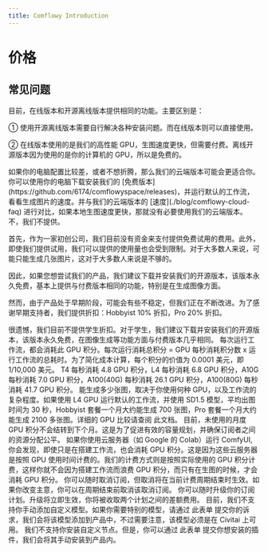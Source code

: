 ```yaml
---
title: Comflowy Introduction
---
```


# 价格

<PricingPage />

## 常见问题

<FAQBox title="Q1: 开源离线版 Comflowy 和在线版本 Comflowy 有什么区别？">
  目前，在线版本和开源离线版本提供相同的功能。主要区别是：

  ① 使用开源离线版本需要自行解决各种安装问题。而在线版本则可以直接使用。

  ② 在线版本使用的是我们的高性能 GPU，生图速度更快，但需要付费。离线开源版本因为使用的是你的计算机的 GPU，所以是免费的。
</FAQBox>

<FAQBox title="Q2: 我应该使用哪个版本？">
  如果你的电脑配置比较差，或者不想折腾，那么我们的云端版本可能会更适合你。你可以使用你的电脑下载安装我们的 [免费版本](https://github.com/6174/comflowyspace/releases)，并运行默认的工作流，看看生成图片的速度。并与我们的云端版本的 [速度](./blog/comflowy-cloud-faq) 进行对比，如果本地生图速度更快，那就没有必要使用我们的云端版本。
</FAQBox>

<FAQBox title="Q3: 你们提供免费试用吗？">
  不，我们不提供。

  首先，作为一家初创公司，我们目前没有资金来支付提供免费试用的费用。此外，即使我们提供试用，我们可以提供的使用量也会受到限制。对于大多数人来说，可能只能生成几张图片，这对于大多数人来说是不够的。

  因此，如果您想尝试我们的产品，我们建议下载并安装我们的开源版本，该版本永久免费，基本上提供与付费版本相同的功能，特别是在生成图像方面。

  然而，由于产品处于早期阶段，可能会有些不稳定，但我们正在不断改进。为了感谢早期支持者，我们提供折扣：Hobbyist 10% 折扣，Pro 20% 折扣。
</FAQBox>

<FAQBox title="Q4:你们提供学生折扣吗？">
  很遗憾，我们目前不提供学生折扣。对于学生，我们建议下载并安装我们的开源版本，该版本永久免费，在图像生成等功能方面与付费版本几乎相同。
</FAQBox>

<FAQBox title="Q5:什么是 GPU 积分？">
  每次运行工作流，都会消耗此 GPU 积分。每次运行消耗总积分 = GPU 每秒消耗积分数 x 运行工作流的总耗时。为了简化成本计算，每个积分的价值为 0.0001 美元，即 1/10,000 美元。
</FAQBox>

<FAQBox title="Q6:不同的 GPU 每秒消耗多少 GPU 积分？">
  T4 每秒消耗 4.8 GPU 积分，L4 每秒消耗 6.8 GPU 积分，A10G 每秒消耗 7.0 GPU 积分，A100(40G) 每秒消耗 26.1 GPU 积分，A100(80G) 每秒消耗 41.7 GPU 积分。
</FAQBox>

<FAQBox title="Q7:不同的套餐大约能生成多少张图呢？">
  能生成多少张图，取决于你使用何种 GPU，以及工作流的复杂程度。如果使用 L4 GPU 运行默认的工作流，并使用 SD1.5 模型，平均出图时间为 30 秒，Hobbyist 套餐一个月大约能生成 700 张图，Pro 套餐一个月大约能生成 2100 多张图。详细的 GPU 比较请查阅 此文档。
</FAQBox>

<FAQBox title="Q8:未使用的月度 GPU 积分会怎样？">
  目前，未使用的月度 GPU 积分不会结转到下个月。这是为了促进有效的容量规划，并确保订阅者之间的资源分配公平。
</FAQBox>

<FAQBox title="Q9:什么是仅支付活跃 GPU 使用量？">
  如果你使用云服务器（如 Google 的 Colab）运行 ComfyUI, 你会发现，即使只是在搭建工作流，也会消耗 GPU 积分。这是因为这些云服务器是按照 GPU 使用时间计费的。我们的计费方式则是按照实际使用的 GPU 积分计费，这样你就不会因为搭建工作流而浪费 GPU 积分，而只有在生图的时候，才会消耗 GPU 积分。
</FAQBox>

<FAQBox title="Q10: 我可以取消订阅吗？">
  你可以随时取消订阅，但取消将在当前计费周期结束时生效。如果你改变主意，你可以在周期结束前取消该取消订阅。
</FAQBox>

<FAQBox title="Q11: 我可以升级我的订阅计划吗？">
  你可以随时升级你的订阅计划。升级将立即生效，你将被收取两个计划之间的差额费用。
</FAQBox>

<FAQBox title="Q12: 如何添加自定义模型？">
  目前，我们不支持你手动添加自定义模型。如果你需要特别的模型，请通过 此表单 提交你的诉求，我们会将该模型添加到产品中，不过需要注意，该模型必须是在 Civitai 上可用。
</FAQBox>

<FAQBox title="Q13: 我可以安装自定义节点包吗？">
  我们不支持你安装自定义节点。但是，你可以通过 此表单 提交你想安装的插件，我们会将其手动安装到产品内。
</FAQBox>